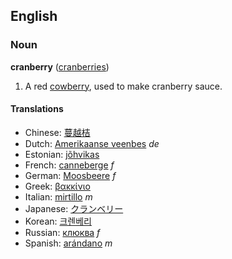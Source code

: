 ==English==

===Noun===
'''cranberry''' ([[cranberries]])
#A red [[cowberry]], used to make cranberry sauce.

====Translations====
*Chinese: [[蔓越桔]]
*Dutch: [[Amerikaanse veenbes]] ''de''
*Estonian: [[jõhvikas]]
*French: [[canneberge]] ''f''
*German: [[Moosbeere]] ''f''
*Greek: [[βακκίνιο]]
*Italian: [[mirtillo]] ''m''
*Japanese: [[クランベリー]]
*Korean: [[크렌베리]]
*Russian: [[клюква]] ''f''
*Spanish: [[arándano]] ''m''